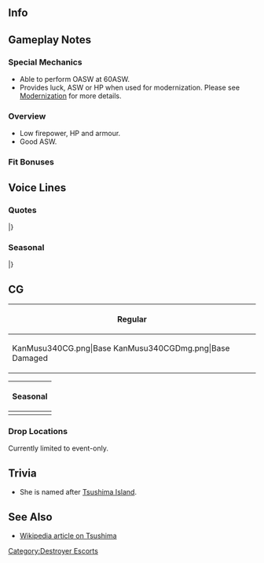 ==Info==
{{KanmusuInfo|ID=340}}
{{KanmusuInfo|ID=340a}}

==Gameplay Notes==
===Special Mechanics===
* Able to perform OASW at 60ASW.
* Provides luck, ASW or HP when used for modernization. Please see [[Modernization]] for more details.

===Overview===
* Low firepower, HP and armour.
* Good ASW.

===Fit Bonuses===
{{:{{BASEPAGENAME}}/Equipment Bonuses}}
{{clear}}

==Voice Lines==
===Quotes===
{{ShipquoteHeader}}
{{ShipquoteKai
|scenario = Introduction
|origin = 択捉型海防艦、対馬、ここに。南方航路ル防衛用に建造されたこの体、存分に働くつもりですから。楽しみにね。
|translation = The Etorofu-class costal defense ship, Tsushima, has arrived. I'll put this body made for defending the Southern Corridor to good use. Just wait and see.
|audio = Tsushima-Intro.mp3
}}
{{ShipquoteKai
|scenario = Introduction
|kai = yes
|origin = 択捉型海防艦、対馬、ここに。南方航路やタイワン航路守ってみせます。この体で全力で、負けませんから。
|translation = The Etorofu-class costal defense ship, Tsushima, has arrived. I'll protect the Southern and Taiwanese Corridors. I'll do my best to not lose with this body of mine.
|audio = TsushimaKai-Intro.mp3
}}
{{ShipquoteKai
|scenario = Library
|origin = 択捉型海防艦、その七番艦となります、対馬です。南方航路の防衛のために生まれました。本土うとシンガポールの間の船団護衛に努めました。土航路が危なかってからはタイワンや日本かいかはの航路まもります。戦いの後は皆さんに復員に努めました。
|translation = I'm the 7th ship of the Etorofu-class costal defense ships, Tsushima. I was born for the sake of defending the Southern Corridor. I escorted fleets between Mainland Japan and Singapore. After that Corridor got too dangerous, I protected the Corridor between Taiwan and Japan's seas. After the fighting was over, I worked repatriating everyone.
|audio = Tsushima-Library.mp3
}}
{{ShipquoteKai
|scenario = Secretary 1
|origin = 対馬はここに。
|translation = I'm right here.
|audio = Tsushima-Sec1.mp3
}}
{{ShipquoteKai
|scenario = Secretary 2
|origin = 衝突には気をつけないと。
|translation = Be careful of collisions.
|audio = Tsushima-Sec2.mp3
}}
{{ShipquoteKai
|scenario = Secretary 3
|origin = 南方航路は危険が一杯。鎮守府も危険が…一杯 ？うふふ。
|translation = The Southern Corridor is full of dangers. The Naval Base is... full of dangers too? Ufufu.
|audio = Tsushima-Sec3.mp3
}}
{{ShipquoteKai
|scenario = Secretary Idle
|origin = ふあぁ・・・あ、あれ、鵜来ちゃん？あ…違った、みたい。船違い。ふふ、うふふ。
|translation = *yawn*... Hu-huh, Ukuru? Ah, I made a mistake. Whew, just a mistake.  Fufu,ufufufu.
|audio = Tsushima-Idle.mp3
}}
{{ShipquoteKai
|scenario = Secretary Idle
|kai = yes
|origin = ふあぁ・・・あ、あれ、鵜来うくるちゃん？あ…違った、みたい。船違い。ふふ、うふふ。
|translation =*yawn*... Hu-huh, Ukuru? Ah, I made a mistake. Just a wrong guess. Ufu, ufufufu.  
|audio = TsushimaKai-Idle.mp3
}}
{{ShipquoteKai
|scenario = Secretary (Married)
|origin = 司令。対馬は…ここに。え…膝枕ですか…はぁ…仕方ないですね…はい。
|translation = I'm right here, Commander. Ah, you want to lie on my lap? Well, I-I got no choice then. Here.
|audio = Tsushima-SecMarried.mp3
}}
{{ShipquoteKai
|scenario = Wedding
|origin = え…リングを…対馬に…ありがとう、ございます…司令…忘れません…この日、この時を…絶対…嬉しい…。
|translation = Eh...this ring is for me?  Thank you...so much, Commander. I'll never ever forget this. This day, this moment. I'm so happy.
|audio = Tsushima-Wedding.mp3
}}
{{ShipquoteKai
|scenario = Player's Score
|origin = 見ます…か？そうですか。はい。
|translation = You want... to see it? Okay then. Here.
|audio = Tsushima-PlayerScore.mp3
}}
{{ShipquoteKai
|scenario = Joining the Fleet
|origin = 択捉型海防艦、つ〜し〜ま〜、抜錨。うふふ。
|translation = Etorofu-class costal defense ship, Tsu~shi~ma~, setting sail.
|audio = Tsushima-JoinFleet.mp3
}}
{{ShipquoteKai
|scenario = Joining the Fleet
|kai = yes
|origin = 第百一戦隊、つーしーま、抜錨。うふふ。
|translation = 100th Squadron, Tsu~shi~ma~, setting sail. Ufufu.
|audio = TsushimaKai-JoinFleet.mp3
}}
{{ShipquoteKai
|scenario = Equipment 1
|origin = 危険が一杯。爆雷も一杯。うふふ。
|translation = There are lots of dangerous things. I have lots of depth charges though. Ufufu.
|audio = Tsushima-Equip1.mp3
}}
{{ShipquoteKai
|scenario = Equipment 2
|origin = ありがとう、いいわ。
|translation = Thank you, this is nice.
|audio = Tsushima-Equip2.mp3
}}
{{ShipquoteKai
|scenario = Equipment 3
|origin = どう言うこと？そうですか。
|translation = What do you mean? I see.
|audio = Tsushima-Equip3.mp3
}}
{{ShipquoteKai
|scenario = Supply
|origin = また出れます。
|translation = I'm heading out again.
|audio = Tsushima-Supply.mp3
}}
{{ShipquoteKai
|scenario = Docking (Minor Damage)
|origin = 修理は手早いおねがい。
|translation = Make the repairs quick please.
|audio = Tsushima-DockMinor.mp3
}}
{{ShipquoteKai
|scenario = Docking (Major Damage)
|origin = そうよ、修理は急がないと。急がないと、間に合わない…から。
|translation = That's right, I need to hurry with the repairs... I need to hurry or I won't make it in time.
|audio = Tsushima-DockMajor.mp3
}}
{{ShipquoteKai
|scenario = Construction
|origin = 出来ました。
|translation = It's done.
|audio = Tsushima-Construction.mp3
}}
{{ShipquoteKai
|scenario = Returning from Sortie
|origin = 戻ってきました…ふぅ、ふふふ。
|translation = I'm back... Whew~ ufufu.
|audio = Tsushima-SortieReturn.mp3
}}
{{ShipquoteKai
|scenario = Starting a Sortie
|origin = ふあぁ、第一海上護衛隊、対馬、行き、ます。
|translation = Whew, 1st Surface Escort Division, Tsushima, heading out.
|audio = Tsushima-Sortie.mp3
}}
{{ShipquoteKai
|scenario = Starting a Sortie
|kai = yes
|origin = ふあぁ、択捉型海防船、対馬、出撃、します。
|translation =Fuwa...Etorofu-class costal defense ship, Tsushima, sortieing.
|audio = TsushimaKai-Sortie.mp3
}}
{{ShipquoteKai
|scenario = Starting a Battle
|origin = 敵を、見つけてしまいました。
|translation = I've spotted the enemy.
|audio = Tsushima-BattleStart.mp3
}}
{{ShipquoteKai
|scenario = Attack
|origin = 負けませんから。
|translation = I won't lose.
|audio = Tsushima-Attack.mp3
}}
{{ShipquoteKai
|scenario = Night Battle Attack
|origin = ここは危険が一杯。えい！
|translation = There are a lot of dangers here. Take that!
|audio = Tsushima-NightAttack.mp3
}}
{{ShipquoteKai
|scenario = Night Battle
|origin = つーしーま、突撃します。付いてきて、ください。
|translation = Tsu-shi-ma, charging! Please follow me.
|audio = Tsushima-NightBattle.mp3
}}
{{ShipquoteKai
|scenario = MVP
|origin = ふぅ、対馬ですか。そう…ですか。お役にたてて、よかった…。ふふふ、うふふふふ…。
|translation = Whew... Me? I... see. I'm glad I was able to be of use. Ufufu, ufufufufu.
|audio = Tsushima-MVP.mp3
}}
{{ShipquoteKai
|scenario = Minor Damage 1
|origin = い、いや。
|translation = N-no.
|audio = Tsushima-MinorDmg1.mp3
}}
{{ShipquoteKai
|scenario = Minor Damage 2
|origin = やだ…やだから…。
|translation = I don't... I don't like this.
|audio = Tsushima-MinorDmg2.mp3
}}
{{ShipquoteKai
|scenario = Major Damage
|origin = いやだ…艦の後方が…。ちゃんと、ついてる…？
|translation =  Oh no....its my stern still properly attached?
|audio = Tsushima-MajorDmg.mp3
}}
{{ShipquoteKai
|scenario = Sunk
|origin = これが…これが…沈むということ…？これが…暗くて…冷たい…何も…見え…。
|translation = So this is... this is... what they call 'sinking'? ...It's... dark... and cold... I can't... see anything...
|audio = Tsushima-Sunk.mp3
}}
|} <references/>

{{clear}}

===Seasonal===
{{SeasonalHeaderOld}}
{{SeasonalQuote
|scenario = [[Seasonal/Christmas_2017|Christmas 2017]]
|origin = シンガポールのクリスマスも…楽しいですよ。…ふふ…ふふふ。司令、メリー、クリスマス。
|translation =	The Christmases in Singapore are… fun too. …Fufu… Fufufu… Merry Christmas, Commander.
|audio = Tsushima_Christmas_Sec1.mp3
|notes = 
}}
{{SeasonalQuote
|scenario = [[Seasonal/End_of_Year_2017|End of Year 2017]]
|origin = 鵜来ちゃん、大東ちゃん、分かってる。年末大掃除でしょう。はぁ、箒、やります。
|translation =	Ukuru, Daitou; I get it. It’s time for the New Year’s spring cleaning. *sigh* I’ll go sweep.
|audio = Tsushima_Year_End_2017_Sec1.mp3
|notes = 
}}
{{SeasonalQuote
|scenario = [[Seasonal/New_Year_2018|New Year 2018]]
|origin = 司令、年が…明けました。おめでとう、ございます。今年も…おね…お願い…あの。
|translation =	The New Year… is here, Commander. Congratulations. This year… ple… please… umm.
|audio = Tsushima_New_Years_2018_Sec1.mp3
|notes = 
}}
{{SeasonalQuote
|scenario = [[Seasonal/Setsubun_2018|Setsubun 2018]]
|origin = 台湾では節分はやらないんだけど…えぇ、セッツブーン？ますますやらないんだけど…
|translation =	We didn’t really celebrate Setsubun in Taiwan… Eh, Settsubuun? I really don’t want to celebrate it…
|audio = Tsushima_Setsubun_2018_Sec1.mp3
|notes = 
}}
{{SeasonalQuote
|scenario = [[Seasonal/Valentine%27s_Day_2018|Valentine’s Day 2018]]
|origin = 司令、一応、これ、上げます。あ、あの、負けませんから。
|translation =	I’ll give you this, just this once, Commander. Uh-umm, because I won’t lose.
|audio = Tsushima_Valentines_2018_Sec_1.mp3
|notes = 
}}
{{SeasonalQuote
|scenario = [[Seasonal/White_Day_2018|White Day 2018]]
|origin = これを？司令が？あ、ありが…ありがとうございます。嬉しい。
|translation =	What’s this? You did, Commander? Th-thank… Thank you very much. I’m happy.
|audio = Tsushima_White_Day_2018_Sec1.mp3
|notes = 
}}
{{SeasonalQuote
|scenario = [[Seasonal/Coming_of_Spring_2018|Coming of Spring 2018]]
|origin = 司令、春ですね。えぇ、第百一戦隊や海上護衛隊のみんなでお花見を？いいですね。
|translation =	It’s spring, Commander. Eh, cherry blossom viewing with the 101st Squadron and the Surface Escort Division? Sounds good.
|audio = Tsushima_Spring_2018_Sec1.mp3
|notes = 
}}
{{SeasonalQuote
|scenario = [[Seasonal/Fifth_Anniversary|5th Anniversary]]
|origin = おめでとうございます、司令。五周年、お祝い申し上げます。はぁー。
|translation =	Congratulations, Commander. Congratulations on the 5th Anniversary. *sigh*
|audio = Tsushima_5th_Anniversary_Sec1.mp3
|notes = 
}}
{{SeasonalQuote
|scenario = [[Seasonal/Rainy_Season_2018|Rainy Season 2018]]
|origin = なぜかこの頃になると、無性に体が…おかしい。司令、台湾に…台湾に行きますか？…あぁ、行かない。
|translation =	I wonder why my body feels strange… lately. Are we… are we going to Taiwan, Commander? …Ah, we aren’t.
|audio = Tsushima_Rainy_Season_2018_Sec1.mp3
|notes = 
}}
{{SeasonalQuote
|scenario = [[Seasonal/Summer_2018|Summer 2018]]
|origin = 大東ちゃん？あぁ、良かった。えぇ、水着？そんなの持ってないけど…えぇ？
|translation =	Daitou? Ah, that's good. Eh, a swimsuit? I don't have anything like that though... Eh?
|audio = Tsushima_Summer_2018_Sec1.mp3
|notes = 
}}
{{SeasonalQuote
|scenario = [[Seasonal/Saury_2018|Saury 2018]]
|origin = 秋刀魚の漁場ですか？はい、航路上でも、季節によってわ…あぁ、いまから?探照灯満載で?
|translation =	The saury fisheries? Yes, it's the season for them to appear along the route... Ah, now? I need to equip a searchlight?
|audio = Tsushima_Sec1_Saury_2018.mp3
|notes = 
}}
{{SeasonalQuote
|scenario = [[Seasonal/Late_Autumn_2018|Late Autumn 2018]]
|origin = この季節は、香椎さんの最後は、一緒に行けなかった…空襲で…あの頃はもう…
|translation =	This is the season when I couldn't follow Kashii to the end... During the air raids... it was already...<ref>She was separated from the fleet led by Kashii during the 85th Convoy. She was damaged and was being repaired while most of the fleet was attacked and sunk during the 86th Convoy.</ref>
|audio = Tsushima_Late_Autumn_2018_Sec1.mp3
|notes = 
}}
{{SeasonalQuote
|scenario = [[Seasonal/Seventh_Anniversary|7th Anniversary]]
|origin = あ、あの、おめでとうございます、司令。艦隊七周年のお祝いを申し上げます。ふ、ふふふふぅ。
|translation =	Uh-ummm, congratulations, Commader. Please allow me to congratulate you on the fleet's 7th Anniversary. Heh, heheheh.
|audio = Tsushima_7th_Anniversary_Secretary_2.mp3
|notes = Secretary 2
}}
{{SeasonalQuote
|scenario = [[Seasonal/Eighth_Anniversary|8th Anniversary]]
|origin = はあぁ、司令、おめでとうございます。艦隊八周年のお祝いを申し上げます。すごい、です。
|translation =	*siiigh* Commander, congratulations on the fleet's 8th Anniversary. It's amazing.
|audio = Tsushima_8th Anniversary_Secretary_1.mp3
|notes = 
}}
|}<references/>

{{clear}}

==CG==
{| class="mw-collapsible mw-collapsed wikitable" style="width: 100%;"
!Regular
|-
|<gallery>
KanMusu340CG.png|Base
KanMusu340CGDmg.png|Base Damaged
</gallery>
|}

{| class="mw-collapsible mw-collapsed wikitable" style="width: 100%;"
!Seasonal
|-
|<gallery>
Kanmusu340EndOfYear2017.png|[[Seasonal/End_of_Year_2017|End of Year 2017]]
Kanmusu340EndOfYear2017Dmg.png|[[Seasonal/End_of_Year_2017|End of Year 2017 Damaged]]
KanMusu340NewYear2018.png|[[Seasonal/New_Year_2018|New Year 2018]]
KanMusu340NewYear2018Dmg.png|[[Seasonal/New_Year_2018|New Year 2018 Damaged]]
KanMusu340Zuiun.png|[[Seasonal/Fifth_Anniversary|Zuiun Festival 2018]]
KanMusu340ZuiunDmg.png|[[Seasonal/Fifth_Anniversary| Zuiun Festival 2018 Damaged]]
KanMusu350Fall.png|[[Seasonal/Late_Autumn_2018|Late Autumn 2018]]
KanMusu350FallDmg.png||[[Seasonal/Late_Autumn_2018|Late Autumn 2018 Damaged]]
KanMusu540Hinamatsuri2019.png|[[Seasonal/Hinamatsuri_2019|Hinamatsuri 2019]]
KanMusu540Hinamatsuri2019Dmg.png|[[Seasonal/Hinamatsuri_2019|Hinamatsuri 2019 Damaged]]
</gallery>
|}

=== Drop Locations ===
Currently limited to event-only.

==Trivia==
*She is named after [https://en.wikipedia.org/wiki/Tsushima_Island Tsushima Island].

==See Also==
*[[wikipedia:Japanese_escort_ship_Tsushima|Wikipedia article on Tsushima]]
{{Shiplist}}
[[Category:Destroyer Escorts]]